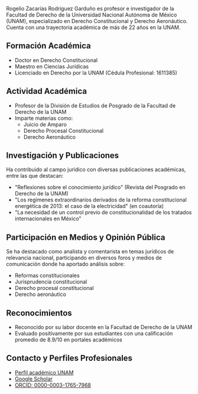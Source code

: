 Rogelio Zacarías Rodríguez Garduño es profesor e investigador de la Facultad de Derecho de la Universidad Nacional Autónoma de México (UNAM), especializado en Derecho Constitucional y Derecho Aeronáutico. Cuenta con una trayectoria académica de más de 22 años en la UNAM.

## Formación Académica

- Doctor en Derecho Constitucional
- Maestro en Ciencias Jurídicas
- Licenciado en Derecho por la UNAM (Cédula Profesional: 1611385)

## Actividad Académica

- Profesor de la División de Estudios de Posgrado de la Facultad de Derecho de la UNAM
- Imparte materias como:
  - Juicio de Amparo
  - Derecho Procesal Constitucional
  - Derecho Aeronáutico

## Investigación y Publicaciones

Ha contribuido al campo jurídico con diversas publicaciones académicas, entre las que destacan:

- "Reflexiones sobre el conocimiento jurídico" (Revista del Posgrado en Derecho de la UNAM)
- "Los regímenes extraordinarios derivados de la reforma constitucional energética de 2013: el caso de la electricidad" (en coautoría)
- "La necesidad de un control previo de constitucionalidad de los tratados internacionales en México"

## Participación en Medios y Opinión Pública

Se ha destacado como analista y comentarista en temas jurídicos de relevancia nacional, participando en diversos foros y medios de comunicación donde ha aportado análisis sobre:

- Reformas constitucionales
- Jurisprudencia constitucional
- Derecho procesal constitucional
- Derecho aeronáutico

## Reconocimientos

- Reconocido por su labor docente en la Facultad de Derecho de la UNAM
- Evaluado positivamente por sus estudiantes con una calificación promedio de 8.9/10 en portales académicos

## Contacto y Perfiles Profesionales

- [Perfil académico UNAM][unam]
- [Google Scholar][scholar]
- [ORCID: 0000-0003-1765-7968][orcid]

[unam]: https://web.siia.unam.mx/siia-publico/c/busqueda_individual.php?id=78182
[scholar]: https://scholar.google.com/citations?user=K45tIosAAAAJ
[orcid]: https://orcid.org/0000-0003-1765-7968
